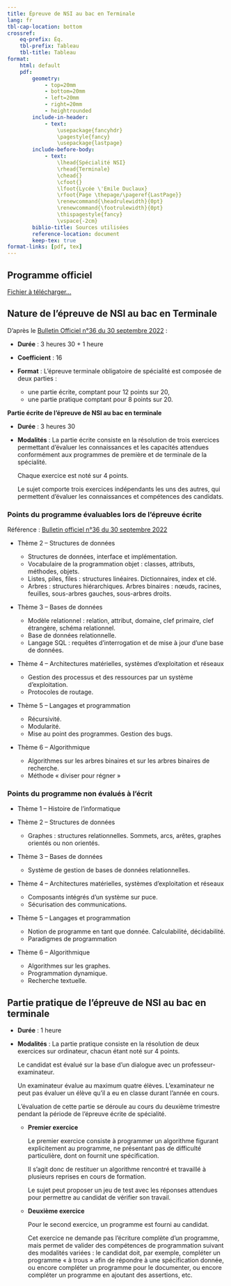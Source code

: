 ```yaml
---
title: Épreuve de NSI au bac en Terminale
lang: fr
tbl-cap-location: bottom
crossref: 
    eq-prefix: Éq.
    tbl-prefix: Tableau
    tbl-title: Tableau
format:
    html: default
    pdf: 
        geometry:
            - top=20mm
            - bottom=20mm
            - left=20mm
            - right=20mm
            - heightrounded
        include-in-header:
            - text:
                \usepackage{fancyhdr}
                \pagestyle{fancy}
                \usepackage{lastpage}
        include-before-body:
            - text:
                \lhead{Spécialité NSI} 
                \rhead{Terminale}
                \chead{} 
                \cfoot{}
                \lfoot{Lycée \'Emile Duclaux}
                \rfoot{Page \thepage/\pageref{LastPage}}
                \renewcommand{\headrulewidth}{0pt}
                \renewcommand{\footrulewidth}{0pt}
                \thispagestyle{fancy}
                \vspace{-2cm}
        biblio-title: Sources utilisées
        reference-location: document
        keep-tex: true
format-links: [pdf, tex]
---
```


## Programme officiel

[Fichier à télécharger...](../assets/pdf/Programme_Term_NSI.pdf){ target=_blank }

## Nature de l'épreuve de NSI au bac en Terminale

D'après le [Bulletin Officiel n°36 du 30 septembre 2022](https://www.education.gouv.fr/bo/22/Hebdo36/MENE2226770N.htm){ target=_blank} :

* **Durée** : 3 heures 30 + 1 heure
* **Coefficient** : 16
* **Format** : L'épreuve terminale obligatoire de spécialité est composée de deux parties : 

    * une partie écrite, comptant pour 12 points sur 20,
    * une partie pratique comptant pour 8 points sur 20.

**Partie écrite de l'épreuve de NSI au bac en terminale**

* **Durée** : 3 heures 30
* **Modalités** : La partie écrite consiste en la résolution de trois exercices permettant d'évaluer les connaissances et les capacités attendues conformément aux programmes de première et de terminale de la spécialité.
    
    Chaque exercice est noté sur 4 points.
    
    Le sujet comporte trois exercices indépendants les uns des autres, qui permettent d'évaluer les connaissances et compétences des candidats.

### Points du programme évaluables lors de l'épreuve écrite

Référence : [Bulletin officiel n°36 du 30 septembre 2022](https://www.education.gouv.fr/bo/22/Hebdo36/MENE2227884N.htm){target="_blank"}

* Thème 2 – Structures de données

    * Structures de données, interface et implémentation.
    * Vocabulaire de la programmation objet : classes, attributs, méthodes, objets.
    * Listes, piles, files : structures linéaires. Dictionnaires, index et clé.
    * Arbres : structures hiérarchiques. Arbres binaires : nœuds, racines, feuilles, sous-arbres gauches, sous-arbres droits.

* Thème 3 – Bases de données

    * Modèle relationnel : relation, attribut, domaine, clef primaire, clef étrangère, schéma relationnel.
    * Base de données relationnelle.
    * Langage SQL : requêtes d’interrogation et de mise à jour d’une base de données.

* Thème 4 – Architectures matérielles, systèmes d’exploitation et réseaux

    * Gestion des processus et des ressources par un système d’exploitation.
    * Protocoles de routage.

* Thème 5 – Langages et programmation

    * Récursivité.
    * Modularité.
    * Mise au point des programmes. Gestion des bugs.

* Thème 6 – Algorithmique

    * Algorithmes sur les arbres binaires et sur les arbres binaires de recherche.
    * Méthode « diviser pour régner »

### Points du programme non évalués à l'écrit

* Thème 1 – Histoire de l’informatique
* Thème 2 – Structures de données

    * Graphes : structures relationnelles. Sommets, arcs, arêtes, graphes orientés ou non orientés.

* Thème 3 – Bases de données

    * Système de gestion de bases de données relationnelles.

* Thème 4 – Architectures matérielles, systèmes d’exploitation et réseaux

    * Composants intégrés d’un système sur puce.
    * Sécurisation des communications.

* Thème 5 – Langages et programmation

    * Notion de programme en tant que donnée. Calculabilité, décidabilité.
    * Paradigmes de programmation

* Thème 6 – Algorithmique

    * Algorithmes sur les graphes.
    * Programmation dynamique.
    * Recherche textuelle.

    

## Partie pratique de l'épreuve de NSI au bac en terminale

* **Durée** : 1 heure
* **Modalités** : La partie pratique consiste en la résolution de deux exercices sur ordinateur, chacun étant noté sur 4 points.
    
    Le candidat est évalué sur la base d'un dialogue avec un professeur-examinateur.
    
    Un examinateur évalue au maximum quatre élèves. L'examinateur ne peut pas évaluer un élève qu'il a eu en classe durant l'année en cours.
    
    L'évaluation de cette partie se déroule au cours du deuxième trimestre pendant la période de l'épreuve écrite de spécialité. 
    
    * **Premier exercice**

        Le premier exercice consiste à programmer un algorithme figurant explicitement au programme, ne présentant pas de difficulté particulière, dont on fournit une spécification.

        Il s'agit donc de restituer un algorithme rencontré et travaillé à plusieurs reprises en cours de formation.
        
        Le sujet peut proposer un jeu de test avec les réponses attendues pour permettre au candidat de vérifier son travail.

    * **Deuxième exercice**

        Pour le second exercice, un programme est fourni au candidat.
        
        Cet exercice ne demande pas l'écriture complète d'un programme, mais permet de valider des compétences de programmation suivant des modalités variées : le candidat doit, par exemple, compléter un programme « à trous » afin de répondre à une spécification donnée, ou encore compléter un programme pour le documenter, ou encore compléter un programme en ajoutant des assertions, etc.
